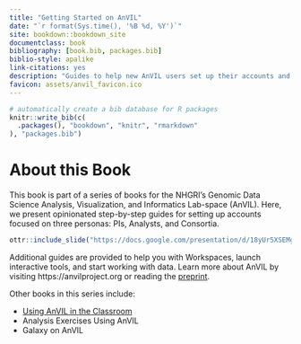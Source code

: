 ```yaml
---
title: "Getting Started on AnVIL"
date: "`r format(Sys.time(), '%B %d, %Y')`"
site: bookdown::bookdown_site
documentclass: book
bibliography: [book.bib, packages.bib]
biblio-style: apalike
link-citations: yes
description: "Guides to help new AnVIL users set up their accounts and start doing research on the AnVIL platform"
favicon: assets/anvil_favicon.ico
---
```


```r
# automatically create a bib database for R packages
knitr::write_bib(c(
  .packages(), "bookdown", "knitr", "rmarkdown"
), "packages.bib")
```

# About this Book {-}

This book is part of a series of books for the NHGRI’s Genomic Data Science Analysis, Visualization, and Informatics Lab-space (AnVIL).  Here, we present opinionated step-by-step guides for setting up accounts focused on three personas: PIs, Analysts, and Consortia.

```r
ottr::include_slide("https://docs.google.com/presentation/d/18yUr5XSEMgPk8JXFLKfG9JF7L9NpKbCF_mIcXagogKg/edit#slide=id.gf8e59f4b48_0_0")
```

Additional guides are provided to help you with Workspaces, launch interactive tools, and start working with data.  Learn more about AnVIL by visiting https://anvilproject.org or reading the [preprint](https://www.biorxiv.org/content/10.1101/2021.04.22.436044v1).

Other books in this series include:

- [Using AnVIL in the Classroom](https://jhudatascience.org/AnVIL_Book_Teacher_Guide)
- Analysis Exercises Using AnVIL
- Galaxy on AnVIL
